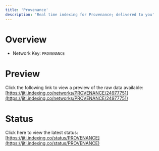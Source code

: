 ```yaml
---
title: 'Provenance'
description: 'Real time indexing for Provenance; delivered to you'
---
```


# Overview
- Network Key: `PROVENANCE`

# Preview
Click the following link to view a preview of the raw data available: [https://jiti.indexing.co/networks/PROVENANCE/24977751](https://jiti.indexing.co/networks/PROVENANCE/24977751)

# Status
Click here to view the latest status: [https://jiti.indexing.co/status/PROVENANCE](https://jiti.indexing.co/status/PROVENANCE)

